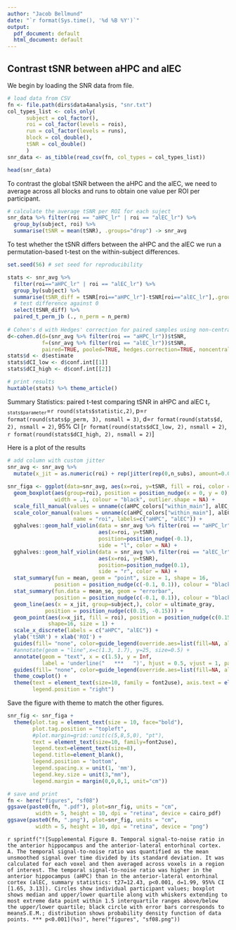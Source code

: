 ```yaml
---
author: "Jacob Bellmund"
date: "`r format(Sys.time(), '%d %B %Y')`"
output:
  pdf_document: default
  html_document: default
---
```

## Contrast tSNR between aHPC and alEC

We begin by loading the SNR data from file.

```r

# load data from CSV
fn <- file.path(dirs$data4analysis, "snr.txt")
col_types_list <- cols_only(
      subject = col_factor(),
      roi = col_factor(levels = rois),
      run = col_factor(levels = runs),
      block = col_double(),
      tSNR = col_double()
      )
snr_data <- as_tibble(read_csv(fn, col_types = col_types_list))

head(snr_data)
```


To contrast the global tSNR between the aHPC and the alEC, we need to average across all blocks and runs to obtain one value per ROI per participant.

```r

# calculate the average tSNR per ROI for each suject
snr_data %>% filter(roi == "aHPC_lr" | roi == "alEC_lr") %>%
  group_by(subject, roi) %>%
  summarise(tSNR = mean(tSNR), .groups="drop") -> snr_avg
```

To test whether the tSNR differs between the aHPC and the alEC we run a permutation-based t-test on the within-subject differences.

```r
set.seed(56) # set seed for reproducibility

stats <- snr_avg %>%
  filter(roi=="aHPC_lr" | roi == "alEC_lr") %>%
  group_by(subject) %>%
  summarise(tSNR_diff = tSNR[roi=="aHPC_lr"]-tSNR[roi=="alEC_lr"],.groups = "drop") %>%
  # test difference against 0
  select(tSNR_diff) %>% 
  paired_t_perm_jb (., n_perm = n_perm)
  
# Cohen's d with Hedges' correction for paired samples using non-central t-distribution for CI
d<-cohen.d(d=(snr_avg %>% filter(roi == "aHPC_lr"))$tSNR, 
           f=(snr_avg %>% filter(roi == "alEC_lr"))$tSNR, 
           paired=TRUE, pooled=TRUE, hedges.correction=TRUE, noncentral=TRUE)
stats$d <- d$estimate
stats$dCI_low <- d$conf.int[[1]]
stats$dCI_high <- d$conf.int[[2]]

# print results
huxtable(stats) %>% theme_article()
```

Summary Statistics: paired t-test comparing tSNR in aHPC and alEC
t~`r stats$parameter`~=`r round(stats$statistic,2)`, p=`r format(round(stats$p_perm, 3), nsmall = 3)`, d=`r format(round(stats$d, 2), nsmall = 2)`, 95% CI [`r format(round(stats$dCI_low, 2), nsmall = 2)`, `r format(round(stats$dCI_high, 2), nsmall = 2)`]  


Here is a plot of the results

```r

# add column with custom jitter
snr_avg <- snr_avg %>% 
  mutate(x_jit = as.numeric(roi) + rep(jitter(rep(0,n_subs), amount=0.05), each=2) * rep(c(1,-1),n_subs))

snr_figa <- ggplot(data=snr_avg, aes(x=roi, y=tSNR, fill = roi, color = roi)) +
  geom_boxplot(aes(group=roi), position = position_nudge(x = 0, y = 0), 
               width = .1, colour = "black", outlier.shape = NA) +
  scale_fill_manual(values = unname(c(aHPC_colors["within_main"], alEC_colors["main"]))) +
  scale_color_manual(values = unname(c(aHPC_colors["within_main"], alEC_colors["main"])),
                     name = "roi", labels=c("aHPC", "alEC")) +
  gghalves::geom_half_violin(data = snr_avg %>% filter(roi == "aHPC_lr"), 
                             aes(x=roi, y=tSNR),
                             position=position_nudge(-0.1),
                             side = "l", color = NA) +
  gghalves::geom_half_violin(data = snr_avg %>% filter(roi == "alEC_lr"), 
                             aes(x=roi, y=tSNR),
                             position=position_nudge(0.1),
                             side = "r", color = NA) +
  stat_summary(fun = mean, geom = "point", size = 1, shape = 16,
               position = position_nudge(c(-0.1, 0.1)), colour = "black") + 
  stat_summary(fun.data = mean_se, geom = "errorbar",
               position = position_nudge(c(-0.1, 0.1)), colour = "black", width = 0, size = 0.5) +
  geom_line(aes(x = x_jit, group=subject,), color = ultimate_gray, 
            position = position_nudge(c(0.15, -0.15))) +
  geom_point(aes(x=x_jit, fill = roi), position = position_nudge(c(0.15, -0.15)),
             shape=16, size = 1) +
  scale_x_discrete(labels = c("aHPC", "alEC")) +
  ylab('tSNR') + xlab('ROI') +    
  guides(fill= "none", color=guide_legend(override.aes=list(fill=NA, alpha = 1, size=2))) +
  #annotate(geom = "line",x=c(1.3, 1.7), y=25, size=0.5) +
  annotate(geom = "text", x = c(1.5), y = Inf, 
           label = 'underline("   ***   ")', hjust = 0.5, vjust = 1, parse = TRUE) +
  guides(fill= "none", color=guide_legend(override.aes=list(fill=NA, alpha = 1, size=2))) +
  theme_cowplot() + 
  theme(text = element_text(size=10, family = font2use), axis.text = element_text(size=8),
        legend.position = "right") 
```

Save the figure with theme to match the other figures.

```r
snr_fig <- snr_figa +
  theme(plot.tag = element_text(size = 10, face="bold"), 
        plot.tag.position = "topleft",
        #plot.margin=grid::unit(c(5,8,5,0), "pt"),
        text = element_text(size=10, family=font2use),
        legend.text=element_text(size=8),
        legend.title=element_blank(),
        legend.position = 'bottom',
        legend.spacing.x = unit(1, 'mm'),
        legend.key.size = unit(3,"mm"),
        legend.margin = margin(0,0,0,1, unit="cm"))

# save and print
fn <- here("figures", "sf08")
ggsave(paste0(fn, ".pdf"), plot=snr_fig, units = "cm",
         width = 5, height = 10, dpi = "retina", device = cairo_pdf)
ggsave(paste0(fn, ".png"), plot=snr_fig, units = "cm",
         width = 5, height = 10, dpi = "retina", device = "png")

```
  
`r sprintf("![Supplemental Figure 8. Temporal signal-to-noise ratio in the anterior hippocampus and the anterior-lateral entorhinal cortex. A. The temporal signal-to-noise ratio was quantified as the mean unsmoothed signal over time divided by its standard deviation. It was calculated for each voxel and then averaged across voxels in a region of interest. The temporal signal-to-noise ratio was higher in the anterior hippocampus (aHPC) than in the anterior-lateral entorhinal cortex (alEC, summary statistics: t27=12.43, p<0.001, d=1.99, 95%% CI [1.65, 3.13]). Circles show individual participant values; boxplot shows median and upper/lower quartile along with whiskers extending to most extreme data point within 1.5 interquartile ranges above/below the upper/lower quartile; black circle with error bars corresponds to mean±S.E.M.; distribution shows probability density function of data points. *** p<0.001](%s)", here("figures", "sf08.png"))`